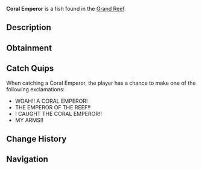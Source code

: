 {{FishInfobox
|image          = Coral Emperor.png
|rarity         = Legendary
|sea            = First Sea
|location       = [[Grand Reef]]
|sublocation    = 
|sources        = Fishing Rod
|radar_location = 
|prog_speed     = -60
|xp             = 1800
|weather        = 
|time           = 
|season         = 
|bait           = Fish Head
|base_weight    = 30
|base_value     = 4000
|weight_range   = 15
|base_chance    = 0.04
|base_resil     = 20
}}
'''Coral Emperor''' is a {{Rarity|Legendary}} fish found in the [[Grand Reef]].

== Description ==
{{Description|A massive reef predator that controls large territories. Their powerful fins and sharp teeth make them feared hunters, though they rarely stray far from their chosen coral domain.|Bestiary Entry}}

== Obtainment ==
{{Fish Availability|
Grand Reef
|top_rods      = 
Leviathan's Fang Rod\61717.66\236493.34;
Free Spirit Rod\55348.17\235292.99;
Trident Rod\51770.16\220082.37;
Ethereal Prism Rod\50791.1\153335.2;
Seraphic Rod\49741.41\158804.03;
Resourceful Rod\38073.72\120463.72;
Destiny Rod\39509.8\115292.04;
Heaven's Rod\35780.75\127193.7;
No-Life Rod\49134.1\178512.76;
Azure Of Lagoon\37353.88\173868.28;
Riptide Rod\37312.37\129621.9;
Frog Rod\27794.49\93842.27;
Rod Of The Forgotten Fang\45505.76\150985.35;
Challenger's Rod\45203.81\160403.07;
Rod Of The Depths\39975.39\131318.37;
Rod Of The Exalted One\39569.64\126247.13;
Zeus Rod\39091.32\134192.76;
Verdant Shear Rod\38334.63\133070.41;
Blazebringer Rod\37558.33\129854.19;
Depthseeker Rod\36217.93\131002.95;
Avalanche Rod\32109.37\114696.96;
Volcanic Rod\30551.65\106244.34;
Steady Rod\10297.13\44559.06
|recommended   = Trident Rod
}}

== Catch Quips ==
When catching a Coral Emperor, the player has a chance to make one of the following exclamations:
* WOAH!! A CORAL EMPEROR!
* THE EMPEROR OF THE REEF!!
* I CAUGHT THE CORAL EMPEROR!!
* MY ARMS!!

== Change History ==
{{Change History|{{subst:Current Version}}}}

== Navigation ==
{{Fish Navbox|Grand Reef}}